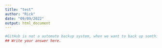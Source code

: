 ```yaml
---
title: "test"
author: "Rick"
date: "09/09/2022"
output: html_document
---
```




```r
#GitHub is not a automate backup system, when we want to back up somthing, we need to upload it by myself. But for most back up system, like icloud, it will automatly backup my file. 
## Write your answer here. 

```